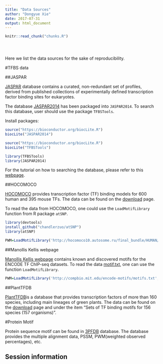 ```yaml
---
title: "Data Sources"
author: "Dongyue Xie"
date: 2017-07-31
output: html_document
---
```


<!-- The file analysis/chunks.R contains chunks that define default settings
shared across the workflowr files. -->
```r
knitr::read_chunk("chunks.R")
```

<!-- Update knitr chunk options -->
```r
```

<!-- Insert the date the file was last updated -->
```r
```

<!-- Insert the code version (Git commit SHA1) if Git repository exists and R
 package git2r is installed -->
```r
```

<!-- Add your analysis here -->

Here we list the data sources for the sake of reproducibility. 


#TFBS data

##JASPAR

[JASPAR](http://jaspar.genereg.net/) database contains a curated, non-redundant set of profiles, derived from published collections of experimentally defined transcription factor binding sites for eukaryotes.

The database [JASPAR2014](https://bioconductor.riken.jp/packages/3.1/data/experiment/html/JASPAR2014.html) has been packaged into `JASPAR2014`. To search this database, user should use the package `TFBSTools`.

Install packages:
```r
source("https://bioconductor.org/biocLite.R")
biocLite("JASPAR2014")

source("https://bioconductor.org/biocLite.R")
biocLite("TFBSTools")

library(TFBSTools)
library(JASPAR2014)
```

For the tutorial on how to searching the database, please refer to this [webpage](http://bioconductor.org/packages/release/bioc/vignettes/TFBSTools/inst/doc/TFBSTools.html#database-interfaces-for-jaspar2014-database).

##HOCOMOCO

[HOCOMOCO](http://hocomoco10.autosome.ru/) provides transcription factor (TF) binding models for 600 human and 395 mouse TFs. The data can be found on the [download](http://hocomoco10.autosome.ru/downloads) page.

To read the data from HOCOMOCO, one could use the `LoadMotifLibrary` function from R package `atSNP`.
```r
library(devtools)
install_github("chandlerzuo/atSNP")
library(atSNP)

PWM=LoadMotifLibrary('http://hocomoco10.autosome.ru/final_bundle/HUMAN/mono/HOCOMOCOv10_HUMAN_mono_jaspar_format.txt',tag = '>',transpose = F,field = 1,sep = c("\t", " ", ">"), skipcols = 1, skiprows = 1, pseudocount = 0)
```

##Manollis Kellis webpage

[Manollis Kellis webpage](http://compbio.mit.edu/encode-motifs/) contains known and discovered motifs for the ENCODE TF ChIP-seq datasets. To read the data [motif.txt](http://compbio.mit.edu/encode-motifs/), one can use the function `LoadMotifLibrary`.

```r
PWM=LoadMotifLibrary('http://compbio.mit.edu/encode-motifs/motifs.txt',tag = ">",transpose = F, field = 1, sep = c("\t", " ", ">"), skipcols = 1, skiprows = 1, pseudocount = 0)

```

##PlantTFDB

[PlantTFDB](http://planttfdb.cbi.pku.edu.cn/)is a database that provides transcription factors of more than 160 species, including main lineages of green plants. The data can be found on the [download](http://planttfdb.cbi.pku.edu.cn/download.php) page and under the item "Sets of TF binding motifs for 156 species (157 organisms)".

#Protein Motif

Protein sequence motif can be found in [3PFDB](http://caps.ncbs.res.in/3pfdb/) database. The database provides the multiple alignment data, PSSM, PWM(weighted observed percentages), etc.



## Session information

<!-- Insert the session information into the document -->
```r
```

